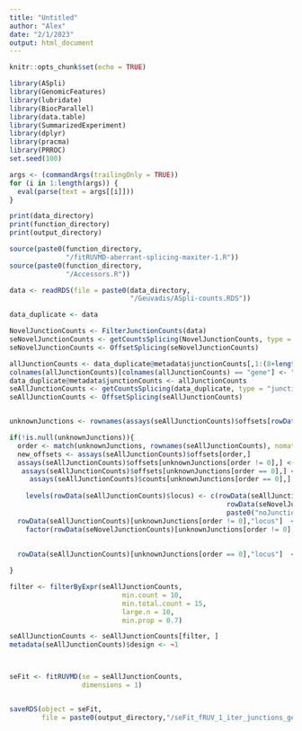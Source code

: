 ```yaml
---
title: "Untitled"
author: "Alex"
date: "2/1/2023"
output: html_document
---
```


```r
knitr::opts_chunk$set(echo = TRUE)
```


```r
library(ASpli)
library(GenomicFeatures)
library(lubridate)
library(BiocParallel)
library(data.table)
library(SummarizedExperiment)
library(dplyr)
library(pracma)
library(PRROC)
set.seed(100)
```

```r
args <- (commandArgs(trailingOnly = TRUE))
for (i in 1:length(args)) {
  eval(parse(text = args[[i]]))
}

```

```r
print(data_directory)
print(function_directory)
print(output_directory)


```


```r
source(paste0(function_directory,
              "/fitRUVMD-aberrant-splicing-maxiter-1.R"))
source(paste0(function_directory, 
              "/Accessors.R"))

```



```r
data <- readRDS(file = paste0(data_directory, 
                              "/Geuvadis/ASpli-counts.RDS"))

```

```r
data_duplicate <- data

NovelJunctionCounts <- FilterJunctionCounts(data)
seNovelJunctionCounts <- getCountsSplicing(NovelJunctionCounts, type = "junction")
seNovelJunctionCounts <- OffsetSplicing(seNovelJunctionCounts)

allJunctionCounts <- data_duplicate@metadata$junctionCounts[,1:(8+length(colData(data)$Names))]
colnames(allJunctionCounts)[colnames(allJunctionCounts) == "gene"] <- "locus"
data_duplicate@metadata$junctionCounts <- allJunctionCounts
seAllJunctionCounts <- getCountsSplicing(data_duplicate, type = "junction")
seAllJunctionCounts <- OffsetSplicing(seAllJunctionCounts)


unknownJunctions <- rownames(assays(seAllJunctionCounts)$offsets[rowData(seAllJunctionCounts)$locus == "noHit",])

if(!is.null(unknownJunctions)){
  order <- match(unknownJunctions, rownames(seAllJunctionCounts), nomatch=0)
  new_offsets <- assays(seAllJunctionCounts)$offsets[order,]
  assays(seAllJunctionCounts)$offsets[unknownJunctions[order != 0],] <- new_offsets
   assays(seAllJunctionCounts)$offsets[unknownJunctions[order == 0],] <- 
     assays(seAllJunctionCounts)$counts[unknownJunctions[order == 0],]
  
    levels(rowData(seAllJunctionCounts)$locus) <- c(rowData(seAllJunctionCounts)$locus, 
                                                      rowData(seNovelJunctionCounts)[unknownJunctions[order != 0],"locus"],
                                                      paste0("noJunctionCluster", 1:sum(order == 0)))
  rowData(seAllJunctionCounts)[unknownJunctions[order != 0],"locus"]  <- 
    factor(rowData(seNovelJunctionCounts)[unknownJunctions[order != 0],"locus"])
  
 
  rowData(seAllJunctionCounts)[unknownJunctions[order == 0],"locus"]  <- paste0("noJunctionCluster", 1:sum(order == 0))

}

filter <- filterByExpr(seAllJunctionCounts,
                            min.count = 10,
                            min.total.count = 15,
                            large.n = 10,
                            min.prop = 0.7)

seAllJunctionCounts <- seAllJunctionCounts[filter, ]
metadata(seAllJunctionCounts)$design <- ~1




```



```r
seFit <- fitRUVMD(se = seAllJunctionCounts, 
                  dimensions = 1)


saveRDS(object = seFit, 
        file = paste0(output_directory,"/seFit_fRUV_1_iter_junctions_gene_Geuvadis.RDS"))
```




